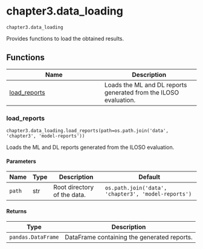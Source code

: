 # chapter3.data_loading { #libs.chapter3.data_loading }

`chapter3.data_loading`

Provides functions to load the obtained results.

## Functions

| Name | Description |
| --- | --- |
| [load_reports](#libs.chapter3.data_loading.load_reports) | Loads the ML and DL reports generated from the ILOSO evaluation. |

### load_reports { #libs.chapter3.data_loading.load_reports }

`chapter3.data_loading.load_reports(path=os.path.join('data', 'chapter3', 'model-reports'))`

Loads the ML and DL reports generated from the ILOSO evaluation.

#### Parameters

| Name   | Type   | Description                 | Default                                             |
|--------|--------|-----------------------------|-----------------------------------------------------|
| `path` | str    | Root directory of the data. | `os.path.join('data', 'chapter3', 'model-reports')` |

#### Returns

| Type               | Description                                 |
|--------------------|---------------------------------------------|
| `pandas.DataFrame` | DataFrame containing the generated reports. |